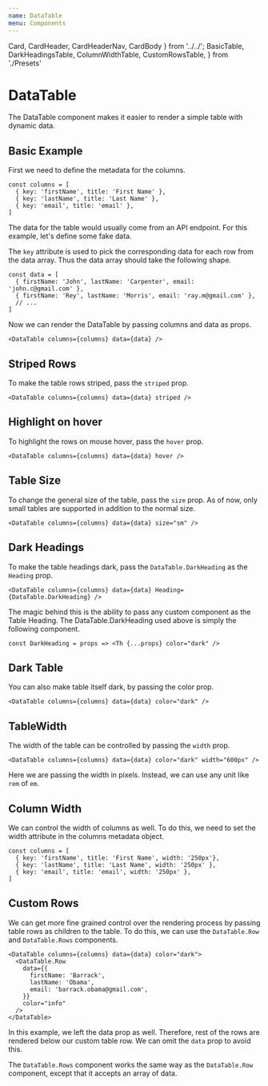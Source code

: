 ```yaml
---
name: DataTable
menu: Components
---
```


  Card,
  CardHeader,
  CardHeaderNav,
  CardBody
} from '../../';
  BasicTable,
  DarkHeadingsTable,
  ColumnWidthTable,
  CustomRowsTable,
} from './Presets'

# DataTable
The DataTable component makes it easier to render a simple table with dynamic data.

## Basic Example
First we need to define the metadata for the columns.
```
const columns = [
  { key: 'firstName', title: 'First Name' },
  { key: 'lastName', title: 'Last Name' },
  { key: 'email', title: 'email' },
]
```

The data for the table would usually come from an API endpoint. For this example,
let's define some fake data.

The `key` attribute is used to pick the corresponding data for each row from the data array.
Thus the data array should take the following shape.

```
const data = [
  { firstName: 'John', lastName: 'Carpenter', email: 'john.c@gmail.com' },
  { firstName: 'Rey', lastName: 'Morris', email: 'ray.m@gmail.com' },
  // ...
]
```

Now we can render the DataTable by passing columns and data as props.

<Preview>
  <BasicTable />
</Preview>

```
<DataTable columns={columns} data={data} />
```

## Striped Rows
To make the table rows striped, pass the `striped` prop.

<Preview>
  <BasicTable striped />
</Preview>

```
<DataTable columns={columns} data={data} striped />
```

## Highlight on hover
To highlight the rows on mouse hover, pass the `hover` prop.

<Preview>
  <BasicTable hover />
</Preview>

```
<DataTable columns={columns} data={data} hover />
```

## Table Size
To change the general size of the table, pass the `size` prop.
As of now, only small tables are supported in addition to the normal size.

<Preview>
  <BasicTable size="sm" />
</Preview>

```
<DataTable columns={columns} data={data} size="sm" />
```

## Dark Headings
To make the table headings dark, pass the `DataTable.DarkHeading` as the `Heading` prop.

<Preview>
  <DarkHeadingsTable />
</Preview>

```
<DataTable columns={columns} data={data} Heading={DataTable.DarkHeading} />
```

The magic behind this is the ability to pass any custom component as the Table Heading.
The DataTable.DarkHeading used above is simply the following component.
```
const DarkHeading = props => <Th {...props} color="dark" />
```

## Dark Table
You can also make table itself dark, by passing the color prop.

<Preview>
  <BasicTable color="dark" />
</Preview>

```
<DataTable columns={columns} data={data} color="dark" />
```

## TableWidth
The width of the table can be controlled by passing the `width` prop.

<Preview>
  <BasicTable width="600px" color="dark"/>
</Preview>

```
<DataTable columns={columns} data={data} color="dark" width="600px" />
```
Here we are passing the width in pixels. Instead, we can use any unit like `rem` of `em`.

## Column Width
We can control the width of columns as well.
To do this, we need to set the width attribute in the columns metadata object.

```
const columns = [
  { key: 'firstName', title: 'First Name', width: '250px'},
  { key: 'lastName', title: 'Last Name', width: '250px' },
  { key: 'email', title: 'email', width: '250px' },
]
```

<Preview>
  <ColumnWidthTable />
</Preview>

## Custom Rows
We can get more fine grained control over the rendering process by passing
table rows as children to the table. To do this, we can use the `DataTable.Row`
and `DataTable.Rows` components.

<Preview>
  <CustomRowsTable />
</Preview>

```
<DataTable columns={columns} data={data} color="dark">
  <DataTable.Row
    data={{
      firstName: 'Barrack',
      lastName: 'Obama',
      email: 'barrack.obama@gmail.com',
    }}
    color="info"
  />
</DataTable>
```

In this example, we left the data prop as well. Therefore, rest of the rows
are rendered below our custom table row. We can omit the `data` prop to avoid this.

The `DataTable.Rows` component works the same way as the `DataTable.Row` component,
except that it accepts an array of data.
